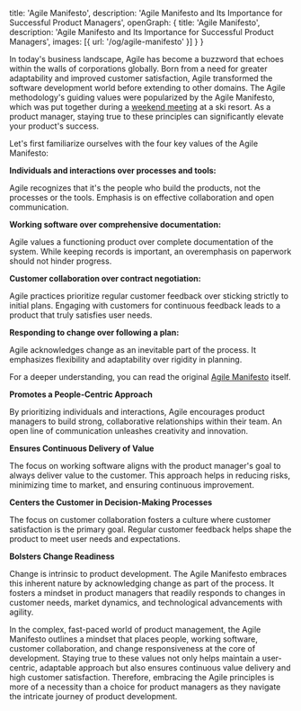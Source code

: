   title: 'Agile Manifesto',
  description: 'Agile Manifesto and Its Importance for Successful Product Managers',
  openGraph: {
    title: 'Agile Manifesto',
    description: 'Agile Manifesto and Its Importance for Successful Product Managers',
    images: [{ url: '/og/agile-manifesto' }]
  }
}

<Tweet id="1764760374027370609" />

In today's business landscape, Agile has become a buzzword that echoes within the walls of corporations globally. Born from a need for greater adaptability and improved customer satisfaction, Agile transformed the software development world before extending to other domains. The Agile methodology's guiding values were popularized by the Agile Manifesto, which was put together during a [weekend meeting](http://agilemanifesto.org/history.html) at a ski resort. As a product manager, staying true to these principles can significantly elevate your product's success.

Let's first familiarize ourselves with the four key values of the Agile Manifesto:

**Individuals and interactions over processes and tools:** 

Agile recognizes that it's the people who build the products, not the processes or the tools. Emphasis is on effective collaboration and open communication.

**Working software over comprehensive documentation:** 

Agile values a functioning product over complete documentation of the system. While keeping records is important, an overemphasis on paperwork should not hinder progress.

**Customer collaboration over contract negotiation:** 

Agile practices prioritize regular customer feedback over sticking strictly to initial plans. Engaging with customers for continuous feedback leads to a product that truly satisfies user needs.

**Responding to change over following a plan:** 

Agile acknowledges change as an inevitable part of the process. It emphasizes flexibility and adaptability over rigidity in planning.

For a deeper understanding, you can read the original [Agile Manifesto](https://agilemanifesto.org/) itself.

**Promotes a People-Centric Approach**

By prioritizing individuals and interactions, Agile encourages product managers to build strong, collaborative relationships within their team. An open line of communication unleashes creativity and innovation.

**Ensures Continuous Delivery of Value**

The focus on working software aligns with the product manager's goal to always deliver value to the customer. This approach helps in reducing risks, minimizing time to market, and ensuring continuous improvement.

**Centers the Customer in Decision-Making Processes**

The focus on customer collaboration fosters a culture where customer satisfaction is the primary goal. Regular customer feedback helps shape the product to meet user needs and expectations.

**Bolsters Change Readiness**

Change is intrinsic to product development. The Agile Manifesto embraces this inherent nature by acknowledging change as part of the process. It fosters a mindset in product managers that readily responds to changes in customer needs, market dynamics, and technological advancements with agility.

In the complex, fast-paced world of product management, the Agile Manifesto outlines a mindset that places people, working software, customer collaboration, and change responsiveness at the core of development. Staying true to these values not only helps maintain a user-centric, adaptable approach but also ensures continuous value delivery and high customer satisfaction. Therefore, embracing the Agile principles is more of a necessity than a choice for product managers as they navigate the intricate journey of product development.

